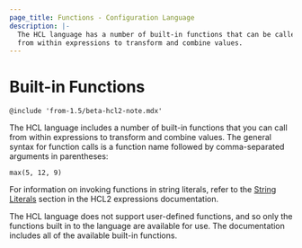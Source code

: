 ```yaml
---
page_title: Functions - Configuration Language
description: |-
  The HCL language has a number of built-in functions that can be called
  from within expressions to transform and combine values.
---
```


# Built-in Functions

`@include 'from-1.5/beta-hcl2-note.mdx'`

The HCL language includes a number of built-in functions that you can
call from within expressions to transform and combine values. The general
syntax for function calls is a function name followed by comma-separated
arguments in parentheses:

```hcl
max(5, 12, 9)
```

For information on invoking functions in string literals, refer to the
[String Literals](https://developer.hashicorp.com/packer/docs/templates/hcl_templates/expressions#string-literals) section
in the HCL2 expressions documentation.

The HCL language does not support user-defined functions, and so only
the functions built in to the language are available for use. The documentation includes all of the available built-in functions.
